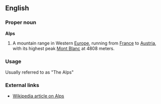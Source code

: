 ==English==
===Proper noun===
'''Alps'''
#A mountain range in Western [[Europe]], running from [[France]] to [[Austria]], with its highest peak [[Mont Blanc]] at 4808 meters.
===Usage===
Usually referred to as "The Alps"
===External links===
*[[w:Alps|Wikipedia article on Alps]]